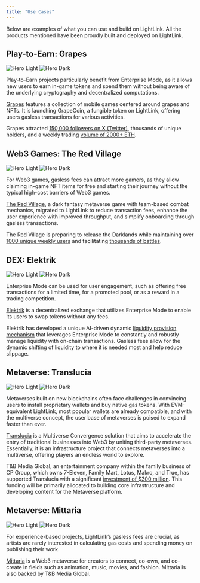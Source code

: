 ```yaml
---
title: "Use Cases"
---
```


Below are examples of what you can use and build on LightLink. All the products mentioned have been proudly built and deployed on LightLink.

## Play-to-Earn: Grapes

<img
  className="block dark:hidden"
  src="../images/grapes-banner.svg"
  alt="Hero Light"
/>
<img
  className="hidden dark:block"
  src="../images/grapes-banner.svg"
  alt="Hero Dark"
/>

Play-to-Earn projects particularly benefit from Enterprise Mode, as it allows new users to earn in-game tokens and spend them without being aware of the underlying cryptography and decentralized computations.

[Grapes](https://www.joingrapes.com/grapecoin) features a collection of mobile games centered around grapes and NFTs. It is launching GrapeCoin, a fungible token on LightLink, offering users gasless transactions for various activities.

Grapes attracted [150,000 followers on X (Twitter)](https://twitter.com/joingrapes), thousands of unique holders, and a weekly trading [volume of 2000+ ETH](https://blur.io/collection/the-grapes).

## Web3 Games: The Red Village

<img
  className="block dark:hidden"
  src="../images/trv-banner.svg"
  alt="Hero Light"
/>
<img
  className="hidden dark:block"
  src="../images/trv-banner.svg"
  alt="Hero Dark"
/>

For Web3 games, gasless fees can attract more gamers, as they allow claiming in-game NFT items for free and starting their journey without the typical high-cost barriers of Web3 games.

[The Red Village](https://theredvillage.com/), a dark fantasy metaverse game with team-based combat mechanics, migrated to LightLink to reduce transaction fees, enhance the user experience with improved throughput, and simplify onboarding through gasless transactions.

The Red Village is preparing to release the Darklands while maintaining over [1000 unique weekly users](https://dappradar.com/dapp/the-red-village?range-ds=30d&range-ha=1y) and facilitating [thousands of battles](https://theredvillage.com/leaderboards).

## DEX: Elektrik

<img
  className="block dark:hidden"
  src="../images/elektrik-banner.svg"
  alt="Hero Light"
/>
<img
  className="hidden dark:block"
  src="../images/elektrik-banner.svg"
  alt="Hero Dark"
/>

Enterprise Mode can be used for user engagement, such as offering free transactions for a limited time, for a promoted pool, or as a reward in a trading competition.

[Elektrik](https://elektrik.network/) is a decentralized exchange that utilizes Enterprise Mode to enable its users to swap tokens without any fees.

Elektrik has developed a unique AI-driven dynamic [liquidity provision mechanism](https://medium.com/@ElektrikNetwork/dynamic-liquidity-provision-ai-powered-capital-efficiency-d777282cfb44) that leverages Enterprise Mode to constantly and robustly manage liquidity with on-chain transactions. Gasless fees allow for the dynamic shifting of liquidity to where it is needed most and help reduce slippage.

## Metaverse: Translucia

<img
  className="block dark:hidden"
  src="../images/translucia-banner.svg"
  alt="Hero Light"
/>
<img
  className="hidden dark:block"
  src="../images/translucia-banner.svg"
  alt="Hero Dark"
/>

Metaverses built on new blockchains often face challenges in convincing users to install proprietary wallets and buy native gas tokens. With EVM-equivalent LightLink, most popular wallets are already compatible, and with the multiverse concept, the user base of metaverses is poised to expand faster than ever.

[Translucia](https://www.translucia.com/) is a Multiverse Convergence solution that aims to accelerate the entry of traditional businesses into Web3 by uniting third-party metaverses. Essentially, it is an infrastructure project that connects metaverses into a multiverse, offering players an endless world to explore.

T&B Media Global, an entertainment company within the family business of CP Group, which owns 7-Eleven, Family Mart, Lotus, Makro, and True, has supported Translucia with a significant [investment of $300 million](https://www.tandbmediaglobal.com/post/t-b-launches-translucia-metaverse-a-major-virtual-world-project-and-partnered-with-mqdc). This funding will be primarily allocated to building core infrastructure and developing content for the Metaverse platform.

## Metaverse: Mittaria

<img
  className="block dark:hidden"
  src="../images/mittaria-banner.svg"
  alt="Hero Light"
/>
<img
  className="hidden dark:block"
  src="../images/mittaria-banner.svg"
  alt="Hero Dark"
/>

For experience-based projects, LightLink’s gasless fees are crucial, as artists are rarely interested in calculating gas costs and spending money on publishing their work.

[Mittaria](https://mittaria.io/) is a Web3 metaverse for creators to connect, co-own, and co-create in fields such as animation, music, movies, and fashion. Mittaria is also backed by T&B Media Global.
